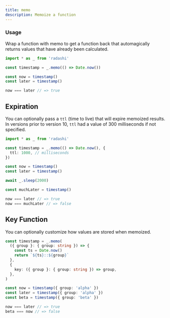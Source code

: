 ```yaml
---
title: memo
description: Memoize a function
---
```


### Usage

Wrap a function with memo to get a function back that automagically returns values that have already been calculated.

```ts
import * as _ from 'radashi'

const timestamp = _.memo(() => Date.now())

const now = timestamp()
const later = timestamp()

now === later // => true
```

## Expiration

You can optionally pass a `ttl` (time to live) that will expire memoized results. In versions prior to version 10, `ttl` had a value of 300 milliseconds if not specified.

```ts
import * as _ from 'radashi'

const timestamp = _.memo(() => Date.now(), {
  ttl: 1000, // milliseconds
})

const now = timestamp()
const later = timestamp()

await _.sleep(2000)

const muchLater = timestamp()

now === later // => true
now === muchLater // => false
```

## Key Function

You can optionally customize how values are stored when memoized.

```ts
const timestamp = _.memo(
  ({ group }: { group: string }) => {
    const ts = Date.now()
    return `${ts}::${group}`
  },
  {
    key: ({ group }: { group: string }) => group,
  },
)

const now = timestamp({ group: 'alpha' })
const later = timestamp({ group: 'alpha' })
const beta = timestamp({ group: 'beta' })

now === later // => true
beta === now // => false
```
